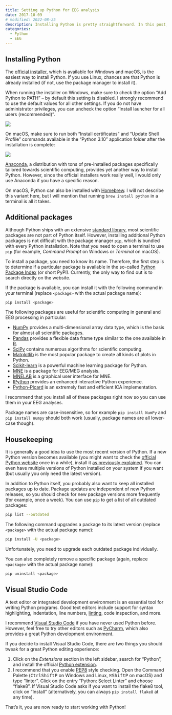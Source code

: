 ---
title: Setting up Python for EEG analysis
date: 2017-10-09
# modified: 2022-08-25
description: Installing Python is pretty straightforward. In this post, I describe how to set up Python for EEG analysis on Windows, macOS, and Linux.
categories:
  - Python
  - EEG
---

## Installing Python
The [official installer](https://www.python.org/downloads/), which is available for Windows and macOS, is the easiest way to install Python. If you use Linux, chances are that Python is already installed (if not, use the package manager to install it).

When running the installer on Windows, make sure to check the option "Add Python to PATH" – by default this setting is disabled. I strongly recommend to use the default values for all other settings. If you do not have administrator privileges, you can uncheck the option "Install launcher for all users (recommended)".

![](install_python_windows.png)

On macOS, make sure to run both "Install certificates" and "Update Shell Profile" commands available in the "Python 3.10" application folder after the installation is complete:

![](install_python_mac.png)

:::{.callout-tip}
[Anaconda](https://www.anaconda.com/distribution/), a distribution with tons of pre-installed packages specifically tailored towards scientific computing, provides yet another way to install Python. However, since the official installers work really well, I would only use Anaconda if you have a specific reason.

On macOS, Python can also be installed with [Homebrew](https://brew.sh/). I will not describe this variant here, but I will mention that running `brew install python` in a terminal is all it takes.
:::

## Additional packages
Although Python ships with an extensive [standard library](https://docs.python.org/3/library/index.html), most scientific packages are not part of Python itself. However, installing additional Python packages is not difficult with the package manager `pip`, which is bundled with every Python installation. Note that you need to open a terminal to use `pip` (for example, *Command Prompt* on Windows or *Terminal* on macOS).

To install a package, you need to know its name. Therefore, the first step is to determine if a particular package is available in the so-called [Python Package Index](https://pypi.org/) (or short PyPI). Currently, the only way to find out is to search directly on the website.

If the package is available, you can install it with the following command in your terminal (replace `<package>` with the actual package name):

```bash
pip install <package>
```

The following packages are useful for scientific computing in general and EEG processing in particular:

- [NumPy](http://www.numpy.org/) provides a multi-dimensional array data type, which is the basis for almost all scientific packages.
- [Pandas](http://pandas.pydata.org/) provides a flexible data frame type similar to the one available in [R](https://www.r-project.org/).
- [SciPy](https://scipy.org/) contains numerous algorithms for scientific computing.
- [Matplotlib](https://matplotlib.org/) is the most popular package to create all kinds of plots in Python.
- [Scikit-learn](http://scikit-learn.org/stable/) is a powerful machine learning package for Python.
- [MNE](https://mne.tools/) is a package for EEG/MEG analysis.
- [MNELAB](https://github.com/cbrnr/mnelab) is a graphical user interface for MNE.
- [IPython](https://ipython.org/) provides an enhanced interactive Python experience.
- [Python-Picard](https://pierreablin.github.io/picard/index.html) is an extremely fast and efficient ICA implementation.

I recommend that you install all of these packages right now so you can use them in your EEG analyses.

:::{.callout-note}
Package names are case-insensitive, so for example `pip install NumPy` and `pip install numpy` should both work (usually, package names are all lower-case though).
:::

## Housekeeping
It is generally a good idea to use the most recent version of Python. If a new Python version becomes available (you might want to check the [official Python website](https://www.python.org/) once in a while), install it [as previously explained](index.qmd#installing-python). You can even have multiple versions of Python installed on your system if you want (but usually you only need the latest version).

In addition to Python itself, you probably also want to keep all installed packages up to date. Package updates are independent of new Python releases, so you should check for new package versions more frequently (for example, once a week). You can use `pip` to get a list of all outdated packages:

```bash
pip list --outdated
```

The following command upgrades a package to its latest version (replace `<package>` with the actual package name):

```bash
pip install -U <package>
```

Unfortunately, you need to upgrade each outdated package individually.

You can also completely remove a specific package (again, replace `<package>` with the actual package name):

```bash
pip uninstall <package>
```

## Visual Studio Code
A text editor or integrated development environment is an essential tool for writing Python programs. Good text editors include support for syntax highlighting, indentation, line numbers, [linting](https://en.wikipedia.org/wiki/Lint_(software)), code inspection, and more.

I recommend [Visual Studio Code](https://code.visualstudio.com) if you have never used Python before. However, feel free to try other editors such as [PyCharm](https://www.jetbrains.com/pycharm/), which also provides a great Python development environment.

If you decide to install Visual Studio Code, there are two things you should tweak for a great Python editing experience:

1. Click on the *Extensions* section in the left sidebar, search for "Python", and install the official [Python extension](https://marketplace.visualstudio.com/items?itemName=ms-python.python).
2. I recommend that you enable [PEP8](https://www.python.org/dev/peps/pep-0008/) style checking. Open the Command Palette (<kbd>Ctrl</kbd><kbd>Shift</kbd><kbd>P</kbd> on Windows and Linux, <kbd>⌘</kbd><kbd>Shift</kbd><kbd>P</kbd> on macOS) and type "linter". Click on the entry "Python: Select Linter" and choose "flake8". If Visual Studio Code asks if you want to install the flake8 tool, click on "Install" (alternatively, you can always `pip install flake8` at any time).

That's it, you are now ready to start working with Python!
